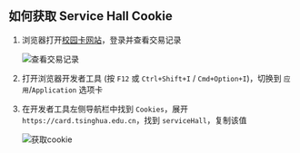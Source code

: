 
## 如何获取 Service Hall Cookie

1. 浏览器打开[校园卡网站](https://card.tsinghua.edu.cn/userselftrade)，登录并查看交易记录

   ![查看交易记录](/images/serviceHallInstruction1.png)

2. 打开浏览器开发者工具 (按 `F12` 或 `Ctrl+Shift+I` / `Cmd+Option+I`)，切换到 `应用`/`Application` 选项卡
3. 在开发者工具左侧导航栏中找到 `Cookies`，展开 `https://card.tsinghua.edu.cn`，找到 `serviceHall`，复制该值

   ![获取cookie](/images/serviceHallInstruction2.png)
